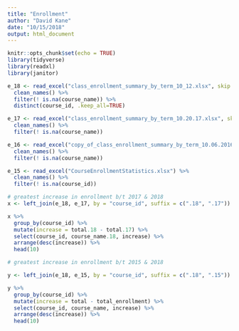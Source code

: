 ```yaml
---
title: "Enrollment"
author: "David Kane"
date: "10/15/2018"
output: html_document
---
```


```r
knitr::opts_chunk$set(echo = TRUE)
library(tidyverse)
library(readxl)
library(janitor)
```

```r
e_18 <- read_excel("class_enrollment_summary_by_term_10_12.xlsx", skip = 2) %>%
  clean_names() %>%
  filter(! is.na(course_name)) %>%
  distinct(course_id, .keep_all=TRUE)

e_17 <- read_excel("class_enrollment_summary_by_term_10.20.17.xlsx", skip = 2) %>%
  clean_names() %>%
  filter(! is.na(course_name))

e_16 <- read_excel("copy_of_class_enrollment_summary_by_term_10.06.2016.xlsx", skip = 2) %>%
  clean_names() %>%
  filter(! is.na(course_name))

e_15 <- read_excel("CourseEnrollmentStatistics.xlsx") %>%
  clean_names() %>%
  filter(! is.na(course_id))

# greatest increase in enrollment b/t 2017 & 2018
x <- left_join(e_18, e_17, by = "course_id", suffix = c(".18", ".17"))

x %>%
  group_by(course_id) %>%
  mutate(increase = total.18 - total.17) %>%
  select(course_id, course_name.18, increase) %>%
  arrange(desc(increase)) %>%
  head(10)

```

```r
# greatest increase in enrollment b/t 2015 & 2018

y <- left_join(e_18, e_15, by = "course_id", suffix = c(".18", ".15"))

y %>%
  group_by(course_id) %>%
  mutate(increase = total - total_enrollment) %>%
  select(course_id, course_name, increase) %>%
  arrange(desc(increase)) %>%
  head(10)
```

